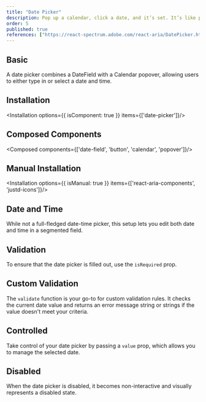 ```yaml
---
title: "Date Picker"
description: Pop up a calendar, click a date, and it’s set. It’s like pointing at a day on the wall calendar, but digital and without the thumbtacks..
order: 5
published: true
references: ["https://react-spectrum.adobe.com/react-aria/DatePicker.html#props"]
---
```


## Basic

A date picker combines a DateField with a Calendar popover, allowing users to either type in or select a date and time.
<How minW72 toUse="date-and-time/date-picker/date-picker-demo" />

## Installation
<Installation options={{ isComponent: true }} items={['date-picker']}/>

## Composed Components
<Composed components={['date-field', 'button', 'calendar', 'popover']}/>

## Manual Installation
<Installation options={{ isManual: true }} items={['react-aria-components', 'justd-icons']}/>

<SourceCode toShow='date-picker'/>

## Date and Time
While not a full-fledged date-time picker, this setup lets you edit both date and time in a segmented field.
<How minW72 toUse="date-and-time/date-picker/date-time-demo" />

## Validation
To ensure that the date picker is filled out, use the `isRequired` prop.
<How minW72 toUse="date-and-time/date-picker/date-picker-required-demo" />

## Custom Validation
The `validate` function is your go-to for custom validation rules. It checks the current date value and returns an error message string or strings if the value doesn't meet your criteria.
<How minW72 toUse="date-and-time/date-picker/date-picker-custom-validation-demo" />

## Controlled
Take control of your date picker by passing a `value` prop, which allows you to manage the selected date.
<How minW72 toUse="date-and-time/date-picker/date-picker-controlled-demo" />

## Disabled
When the date picker is disabled, it becomes non-interactive and visually represents a disabled state.
<How minW72 toUse="date-and-time/date-picker/date-picker-disabled-demo" />
